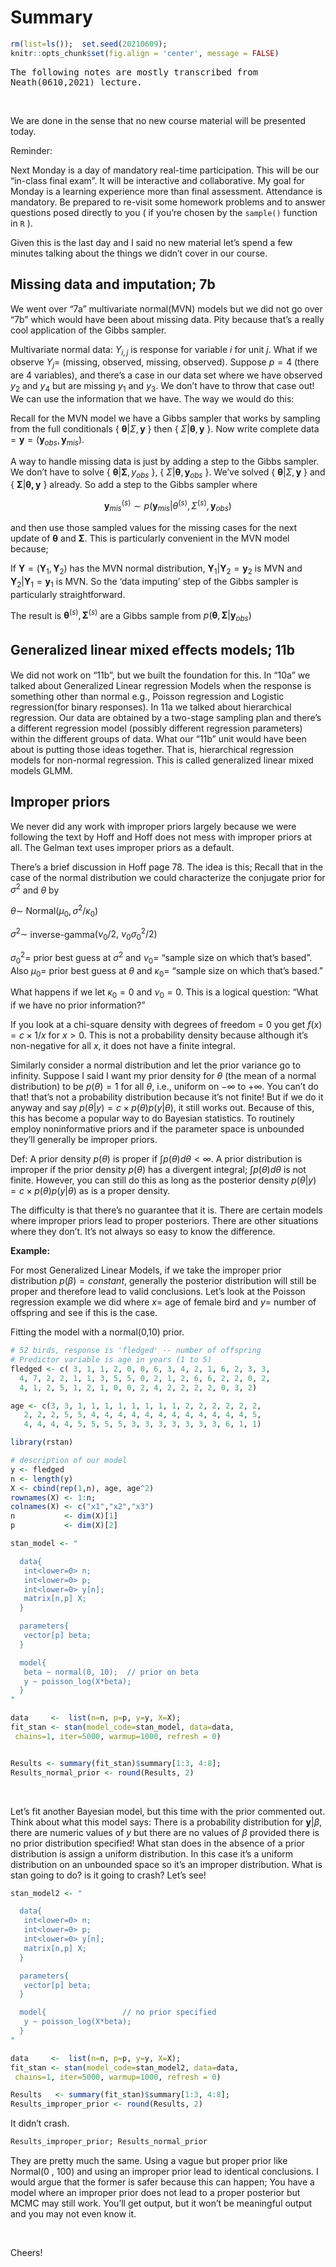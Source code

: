 
# Summary

```r
rm(list=ls());  set.seed(20210609);  
knitr::opts_chunk$set(fig.align = 'center', message = FALSE)
```


<tt>The following notes are mostly transcribed from Neath(0610,2021) lecture.</tt>

<p>&nbsp;</p>

We are done in the sense that no  new course material will be presented today.

Reminder:

Next Monday is a day of mandatory real-time participation. This will be our "in-class final exam". It will be interactive and collaborative. My goal for Monday is a learning experience more than final assessment. Attendance is mandatory. Be prepared to re-visit some homework problems and to answer questions posed directly to you ( if you're chosen by the $\texttt{sample()}$ function in $\texttt{R}$ ).


Given this is the last day and I said no new material let's spend a few minutes talking about the things we didn't cover in our course. 


## Missing data and imputation; 7b

We went over "7a" multivariate normal(MVN) models but we did not go over "7b" which would have been about missing data. Pity because that's a really cool application of the Gibbs sampler.

Multivariate normal data: $Y_{i,j}$ is response for variable $i$ for unit $j$. What if we observe $Y_{j} =$ (missing, observed, missing, observed). Suppose $p=4$ (there are 4 variables), and there's a case in our data set where we have observed $y_2$ and $y_4$ but are missing $y_1$ and $y_3$. We don't have to throw that case out! We can use the information that we have. The way we would do this:

Recall for the MVN model we have a Gibbs sampler that works by sampling from the full conditionals $\{~\boldsymbol\theta | \Sigma, \boldsymbol y~\}$ then $\{~\Sigma | \boldsymbol\theta, \boldsymbol y~\}$. Now write complete data $= \boldsymbol y = (\boldsymbol y_{obs}, \boldsymbol y_{mis}).$

A way to handle missing data is just by adding a step to the Gibbs sampler. We don't have to solve $\{~\boldsymbol\theta | \boldsymbol\Sigma, y_{obs}~\}$, $\{~\Sigma |\boldsymbol\theta, \boldsymbol y_{obs}~\}$. We've solved $\{~\boldsymbol\theta | \Sigma, \boldsymbol y~\}$ and $\{~\boldsymbol\Sigma | \boldsymbol{\theta, y}~\}$ already. So add a step to the Gibbs sampler where 

$$
\boldsymbol y_{mis}^{(s)} \sim  p( \boldsymbol y_{mis} | \theta^{(s)}, \Sigma^{(s)},\boldsymbol y_{obs})
$$ 

and then use those sampled values for the missing cases for the next update of $\boldsymbol\theta$ and $\boldsymbol\Sigma$. This is particularly convenient in the MVN model because;

If $\mathbf Y = (\mathbf Y_1, \mathbf Y_2)$ has the MVN normal distribution, $\mathbf Y_1 | \mathbf Y_2 = \boldsymbol y_2$ is MVN and $\mathbf Y_2 | \mathbf Y_1 = \boldsymbol y_1$ is MVN. So the 'data imputing' step of the Gibbs sampler is particularly straightforward. 

The result is $\boldsymbol\theta^{(s)} ,  \boldsymbol\Sigma^{(s)}$ are a Gibbs sample from $p(\boldsymbol\theta , \boldsymbol\Sigma | \boldsymbol y_{obs} )$


## Generalized linear mixed eﬀects models; 11b

We did not work on "11b", but we built the foundation for this. In "10a" we talked about Generalized Linear regression Models when the response is something other than normal e.g., Poisson regression and Logistic regression(for binary responses). In 11a we talked about hierarchical regression. Our data are obtained by a two-stage sampling plan and there's a different regression model (possibly different regression parameters) within the different groups of data. What our "11b" unit would have been about is putting those ideas together. That is, hierarchical regression models for non-normal regression. This is called generalized linear mixed models GLMM.




## Improper priors

We never did any work with improper priors largely because we were following the text by Hoff and Hoff does not mess with improper priors at all. The Gelman text uses improper priors as a default.

There's a brief discussion in Hoff page 78. The idea is this; Recall that in the case of the normal distribution we could characterize the conjugate prior for $\sigma^2$ and $\theta$ by 

$\theta\sim$ Normal$(\mu_0, \sigma^2/\kappa_0)$

$\sigma^2 \sim$ inverse-gamma$(\nu_0/2, ~ \nu_0\sigma^2_0/2)$


$\sigma^2_0 =$ prior best guess at $\sigma^2$ and $\nu_0 =$ "sample size on which that's based". Also $\mu_0 =$ prior best guess at $\theta$ and $\kappa_0 =$ "sample size on which that's based." 

What happens if we let $\kappa_0 = 0$ and $\nu_0 = 0$. This is a logical question: "What if we have no prior information?"

If you look at a chi-square density with degrees of freedom = 0 you get $f(x) = c \times 1 / x$ for $x > 0$. This is not a probability density because although it's non-negative for all $x$, it does not have a finite integral.

Similarly consider a normal distribution and let the prior variance go to infinity. Suppose I said I want my prior density for $\theta$ (the mean of a normal distribution) to be $p(\theta) = 1$ for all $\theta$, i.e., uniform on $-\infty$ to $+\infty$. You can't do that! that's not a probability distribution because it's not finite! But if we do it anyway and say $p(\theta | y) = c \times p(\theta) p(y | \theta),$ it still works out. Because of this, this has become a popular way to do Bayesian statistics. To routinely employ noninformative priors and if the parameter space is unbounded they'll generally be improper priors.

Def: A prior density $p(\theta)$ is proper if $\int { p(\theta) d\theta } < \infty$. A prior distribution is improper if the prior density $p(\theta)$ has a divergent integral; $\int { p(\theta) d\theta }$ is not finite. However, you can still do this as long as the posterior density $p(\theta | y) = c \times p(\theta) p(y | \theta)$ as is a proper density.

The difficulty is that there's no guarantee that it is. There are certain models where improper priors lead to proper posteriors. There are other situations where they don't. It's not always so easy to know the difference.

**Example:** 

For most Generalized Linear Models, if we take the improper prior distribution $p(\beta) = constant$, generally the posterior distribution will still be proper and therefore lead to valid conclusions. Let's look at the Poisson regression example we did where $x =$ age of female bird and $y =$ number of offspring and see if this is the case.


Fitting the model with a normal(0,10) prior.

```r
# 52 birds, response is 'fledged' -- number of offspring
# Predictor variable is age in years (1 to 5)
fledged <- c( 3, 1, 1, 2, 0, 0, 6, 3, 4, 2, 1, 6, 2, 3, 3, 
  4, 7, 2, 2, 1, 1, 3, 5, 5, 0, 2, 1, 2, 6, 6, 2, 2, 0, 2, 
  4, 1, 2, 5, 1, 2, 1, 0, 0, 2, 4, 2, 2, 2, 2, 0, 3, 2)

age <- c(3, 3, 1, 1, 1, 1, 1, 1, 1, 1, 2, 2, 2, 2, 2, 2, 
   2, 2, 2, 5, 5, 4, 4, 4, 4, 4, 4, 4, 4, 4, 4, 4, 4, 5, 
   4, 4, 4, 4, 5, 5, 5, 5, 3, 3, 3, 3, 3, 3, 3, 6, 1, 1)

library(rstan)

# description of our model
y <- fledged  
n <- length(y)
X <- cbind(rep(1,n), age, age^2)
rownames(X) <- 1:n;  
colnames(X) <- c("x1","x2","x3")
n           <- dim(X)[1]
p           <- dim(X)[2]

stan_model <- "

  data{
   int<lower=0> n; 
   int<lower=0> p;
   int<lower=0> y[n]; 
   matrix[n,p] X;
  }

  parameters{
   vector[p] beta;
  }

  model{
   beta ~ normal(0, 10);  // prior on beta
   y ~ poisson_log(X*beta);
  }
"

data     <-  list(n=n, p=p, y=y, X=X);
fit_stan <- stan(model_code=stan_model, data=data, 
 chains=1, iter=5000, warmup=1000, refresh = 0) 


Results <- summary(fit_stan)$summary[1:3, 4:8];  
Results_normal_prior <- round(Results, 2)
```


<p>&nbsp;</p>

Let's fit another Bayesian model, but this time with the prior commented out. Think about what this model says: There is a probability distribution for $\boldsymbol y | \beta,$ there are numeric values of $y$ but there are no values of $\beta$ provided there is no prior distribution specified! What stan does in the absence of a prior distribution is assign a uniform distribution. In this case it's a uniform distribution on an unbounded space so it's an improper distribution. What is stan going to do? is it going to crash? Let's see!


```r
stan_model2 <- "

  data{
   int<lower=0> n; 
   int<lower=0> p;
   int<lower=0> y[n]; 
   matrix[n,p] X;
  }

  parameters{
   vector[p] beta;
  }

  model{                 // no prior specified   
   y ~ poisson_log(X*beta);
  }
"

data     <-  list(n=n, p=p, y=y, X=X);
fit_stan <- stan(model_code=stan_model2, data=data, 
 chains=1, iter=5000, warmup=1000, refresh = 0) 

Results   <- summary(fit_stan)$summary[1:3, 4:8];  
Results_improper_prior <- round(Results, 2)
```

It didn't crash. 

```r
Results_improper_prior; Results_normal_prior
```

They are pretty much the same. Using a vague but proper prior like Normal(0 , 100) and using an improper prior lead to identical conclusions. I would argue that the former is safer because this can happen; You have a model where an improper prior does not lead to a proper posterior but MCMC may still work. You'll get output, but it won't be meaningful output and you may not even know it.



<p>&nbsp;</p>

Cheers!







